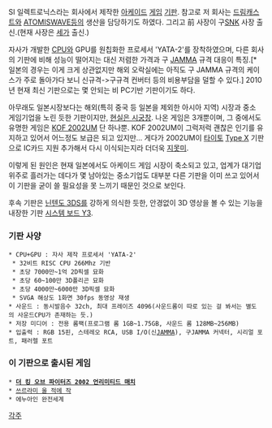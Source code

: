 SI 일렉트로닉스라는 회사에서 제작한 [[아케이드]] [[게임]] [[기판]]. 참고로 저 회사는 [[드림캐스트]]와 [[ATOMISWAVE]]등의 생산을 담당하기도 하였다. 그리고 前 사장이 구[[SNK]] 사장 출신.(현재 사장은 [[세가]] 출신.)

자사가 개발한 [[CPU]]와 GPU를 원칩화한 프로세서 'YATA-2'를 장착하였으며, 다른 회사의 기판에 비해 성능이 떨어지는 대신 저렴한 가격과 구 [[JAMMA]] 규격 대응이 특징.[* 일본의 경우는 이게 크게 상관없지만 해외 오락실에는 아직도 구 JAMMA 규격의 케이스가 주로 돌아가다 보니 신규격->구규격 컨버터 등의 비용부담을 덜할 수 있다.] 2010년 현재 최신 기판으로는 몇 안되는 비 PC기반 기판이기도 하다.

아무래도 일본시장보다는 해외(특히 중국 등 일본을 제외한 아시아 지역) 시장과 중소 게임기업을 노린 듯한 기판이지만, [[현실은 시궁창]]. 나온 게임은 3개뿐이며, 그 중에서도 유명한 게임은 [[KOF 2002UM]] 단 하나뿐. KOF 2002UM이 그럭저럭 괜찮은 인기를 유지하고 있어서 어느정도 보급은 되고 있지만... 게다가 2002UM이 [[타이토]] [[Type X]] 기판으로 IC카드 지원 추가해서 다시 이식되는지라 더더욱 [[지못미]].

이렇게 된 원인은 현재 일본에서도 아케이드 게임 시장이 축소되고 있고, 업계가 대기업 위주로 흘러가는 데다가 몇 남아있는 중소기업도 대부분 다른 기판을 이미 쓰고 있어서 이 기판을 굳이 쓸 필요성을 못 느끼기 때문인 것으로 보인다.

후속 기판은 [[닌텐도 3DS]]를 강하게 의식한 듯한, 안경없이 3D 영상을 볼 수 있는 기능을 내장한 기판 [[시스템 보드 Y3]].

=== 기판 사양 ===
 * CPU+GPU : 자사 제작 프로세서 'YATA-2' 
  * 32비트 RISC CPU 266Mhz 기반
  * 초당 7000만~1억 2D픽셀 묘화
  * 초당 60~100만 3D폴리곤 묘화
  * 초당 4000만~6000만 3D픽셀 묘화
  * SVGA 해상도 1화면 30fps 동영상 재생
 * 사운드 : 동시발음수 32ch, 최대 프레이즈 4096(사운드롬이 따로 있는 걸 봐서는 별도의 사운드CPU가 존재하는 듯.)
 * 저장 미디어 : 전용 롬팩(프로그램 롬 1GB~1.75GB, 사운드 롬 128MB~256MB)
 * 입출력 : RGB 15핀, 스테레오 RCA, USB I/O(신[[JAMMA]]), 구JAMMA 커넥터, 시리얼 포트, 패러렐 포트

=== 이 기판으로 출시된 게임 ===
 * '''[[더 킹 오브 파이터즈 2002 언리미티드 매치]]'''
 * [[쓰르라미 울 적에 작]]
 * 에누아인 완전세계

[[각주]]
